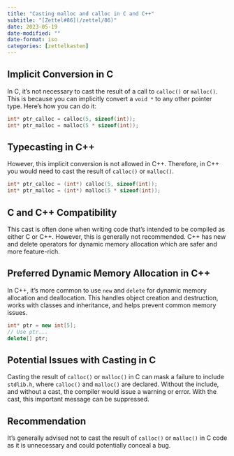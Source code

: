 ```yaml
---
title: "Casting malloc and calloc in C and C++"
subtitle: "[Zettel#86](/zettel/86)"
date: 2023-05-19
date-modified: ""
date-format: iso
categories: [zettelkasten]
---
```

## Implicit Conversion in C

In C, it's not necessary to cast the result of a call to `calloc()` or `malloc()`. This is because you can implicitly convert a `void *` to any other pointer type. Here's how you can do it:

```c
int* ptr_calloc = calloc(5, sizeof(int));
int* ptr_malloc = malloc(5 * sizeof(int));
```

## Typecasting in C++

However, this implicit conversion is not allowed in C++. Therefore, in C++ you would need to cast the result of `calloc()` or `malloc()`.

```cpp
int* ptr_calloc = (int*) calloc(5, sizeof(int));
int* ptr_malloc = (int*) malloc(5 * sizeof(int));
```

## C and C++ Compatibility

This cast is often done when writing code that's intended to be compiled as either C or C++. However, this is generally not recommended. C++ has new and delete operators for dynamic memory allocation which are safer and more feature-rich.

## Preferred Dynamic Memory Allocation in C++

In C++, it's more common to use `new` and `delete` for dynamic memory allocation and deallocation. This handles object creation and destruction, works with classes and inheritance, and helps prevent common memory issues.

```cpp
int* ptr = new int[5];
// Use ptr...
delete[] ptr;
```

## Potential Issues with Casting in C

Casting the result of `calloc()` or `malloc()` in C can mask a failure to include `stdlib.h`, where `calloc()` and `malloc()` are declared. Without the include, and without a cast, the compiler would issue a warning or error. With the cast, this important message can be suppressed.

## Recommendation

It's generally advised not to cast the result of `calloc()` or `malloc()` in C code as it is unnecessary and could potentially conceal a bug.
